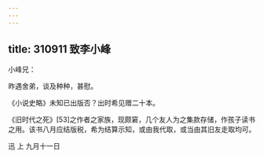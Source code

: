 ```yaml
---
---
---
```

title: 310911 致李小峰
---




小峰兄：

昨遇舍弟，谈及种种，甚慰。

《小说史略》未知已出版否？出时希见赠二十本。

《旧时代之死》[53]之作者之家族，现颇窘，几个友人为之集款存储，作孩子读书之用。该书八月应结版税，希为结算示知，或由我代取，或当由其旧友走取均可。

迅 上 九月十一日